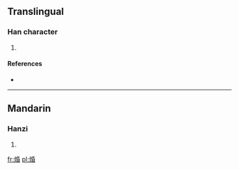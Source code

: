 ==Translingual==

===Han character===
{{Han char|rn=86|rad=火|as=08|sn=12|four=|canj=火竹心日 (FHPA)}}

# {{defn|Han|sort=火08}}

====References====
* {{Han ref|kx=0673.180|dkj=19105|dj=1081.180|hdz=32210.050|uh=711D|ud=28957}}

----

==Mandarin==

===Hanzi===
{{cmn-hanzi|pin=[[hùn]] ([[hun4]]), [[mó]] ([[mo2]])|wg=hun<sup>4</sup>, mo<sup>2</sup>}}

# {{defn|Mandarin|sort=火08}}

[[fr:焝]]
[[pl:焝]]